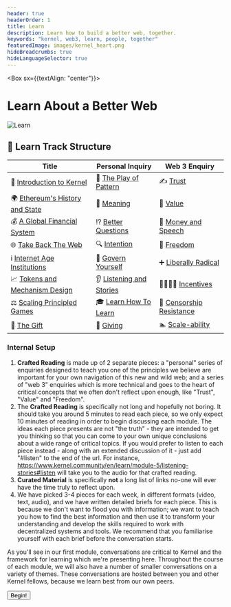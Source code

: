 ```yaml
---
header: true
headerOrder: 1
title: Learn
description: Learn how to build a better web, together.
keywords: "kernel, web3, learn, people, together"
featuredImage: images/kernel_heart.png
hideBreadcrumbs: true
hideLanguageSelector: true
---
```


<Box sx={{textAlign: "center"}}>

# Learn About a Better Web

![Learn](/images/kernel_process.png)

</Box>

## 📖 Learn Track Structure

| Title                                              | Personal Inquiry                                              | Web 3 Enquiry                                                      |
| -------------------------------------------------- | ------------------------------------------------------------- | ----------------------------------------------------------------- |
| 🌠 [Introduction to Kernel](/learn/module-0)       | 🌈 [The Play of Pattern](/learn/module-0/play-of-pattern)     | ✍️ [Trust](/learn/module-0/trust)                                 |
| 🌍 [Ethereum's History and State](/learn/module-1) | 🤯 [Meaning](/learn/module-1/meaning)                         | 💯 [Value](/learn/module-1/value)                                 |
| 💰 [A Global Financial System](/learn/module-2)    | ⁉️ [Better Questions](/learn/module-2/better-questions)        | 💸 [Money and Speech](/learn/module-2/money-speech)               |
| 🌐 [Take Back The Web](/learn/module-3)            | 🔍 [Intention](/learn/module-3/intention)                     | 🦄 [Freedom](/learn/module-3/freedom)                             |
| ℹ️ [Internet Age Institutions](/learn/module-4)    | 👑 [Govern Yourself](/learn/module-4/governance)              | ➕ [Liberally Radical](/learn/module-4/liberal-radical)           |
| 📈 [Tokens and Mechanism Design](/learn/module-5)  | 👂 [Listening and Stories](/learn/module-5/listening-stories) | 👨‍👩‍👧‍👦 [Incentives](/learn/module-5/incentives)                       |
| ⚖️ [Scaling Principled Games](/learn/module-6)      | 🎓 [Learn How To Learn](/learn/module-6/learn)                | 👮 [Censorship Resistance](/learn/module-6/censorship-resistance) |
| 🎁 [The Gift](/learn/module-7)                     | 💝 [Giving](/learn/module-7/giving)                           | 🏊 [Scale-ability](/learn/module-7/scale-ability)                 |

### Internal Setup

1. **Crafted Reading** is made up of 2 separate pieces: a "personal" series of enquiries designed to teach you one of the principles we believe are important for your own navigation of this new and wild web; and a series of "web 3" enquiries which is more technical and goes to the heart of critical concepts that we often don't reflect upon enough, like "Trust", "Value" and "Freedom".
2. The **Crafted Reading** is specifically not long and hopefully not boring.
   It should take you around 5 minutes to read each piece, so we only expect 10 minutes of reading in order to begin discussing each module. The ideas each piece presents are not "the truth" - they are intended to get you thinking so that you can come to your own unique conclusions about a wide range of critical topics. If you would prefer to listen to each piece instead - along with an extended discussion of it - just add "#listen" to the end of the url. For instance, https://www.kernel.community/en/learn/module-5/listening-stories#listen will take you to the audio for that crafted reading. 
3. **Curated Material** is specifically **not** a long list of links no-one will ever have the time truly to reflect upon.
4. We have picked 3-4 pieces for each week, in different formats (video, text, audio), and we have written detailed briefs for each piece. This is because we don't want to flood you with information; we want to teach you how to find the best information and then use it to transform your understanding and develop the skills required to work with decentralized systems and tools. We recommend that you familiarise yourself with each brief before the conversation starts.

As you'll see in our first module, conversations are critical to Kernel and the framework for learning which we're presenting here. Throughout the course of each module, we will also have a number of smaller conversations on a variety of themes. These conversations are hosted between you and other Kernel fellows, because we learn best from our own peers.

<Aligner center>
    <Button to='/learn/module-0/'>Begin!</Button>
</Aligner>
